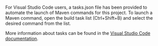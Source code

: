 For Visual Studio Code users, a tasks.json file has been provided to automate the launch of Maven commands for this
project. To launch a Maven command, open the build task list (Ctrl+Shift+B) and select the desired command from the list.

More information about tasks can be found in the [Visual Studio Code documentation](https://code.visualstudio.com/docs/editor/tasks).